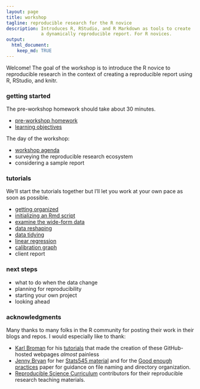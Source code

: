 ```yaml
---
layout: page
title: workshop
tagline: reproducible research for the R novice
description: Introduces R, RStudio, and R Markdown as tools to create
             a dynamically reproducible report. For R novices. 
output: 
  html_document:
    keep_md: TRUE
---
```


[\\]: this is an Rmd comment

Welcome! The goal of the workshop is to introduce the R novice to reproducible research in the context of creating a reproducible report using R, RStudio, and knitr.  


### getting started

The pre-workshop homework should take about 30 minutes. 

- [pre-workshop homework](pages/102_pre-workshop-hw.html) 
- [learning objectives](pages/101_learning-objectives.html)

The day of the workshop:  

- [workshop agenda](pages/103_workshop-agenda.html) 
- surveying the reproducible research ecosystem 
- considering a sample report 

### tutorials 

We'll start the tutorials together but I'll let you work at your own pace as soon as possible. 

- [getting organized](pages/104_getting-organized.html)
- [initializing an Rmd script](pages/195_initializing-an-Rmd-script.html)
- [examine the wide-form data](pages/108_examine-wide-data.html)
- [data reshaping](pages/109_data-reshaping.html)
- [data tidying](pages/110_data-tidying.html)
- [linear regression](pages/111_linear-regression.html) 
- [calibration graph](pages/112_calibration-graph.html)
- client report 



### next steps 

- what to do when the data change 
- planning for reproducibility 
- starting your own project 
- looking ahead 



### acknowledgments 

Many thanks to many folks in the R community for posting their work in their blogs and repos. I would especially like to thank: 

- [Karl Broman](http://kbroman.org) for his  [tutorials](http://kbroman.org/pages/tutorials.html) that made the creation of these GitHub-hosted webpages *almost* painless 
- [Jenny Bryan](https://github.com/jennybc) for her [Stats545 material](http://stat545.com/) and for the
[Good enough practices](https://swcarpentry.github.io/good-enough-practices-in-scientific-computing/) paper for guidance on file naming and directory organization. 
- [Reproducible Science  Curriculum](https://github.com/Reproducible-Science-Curriculum) contributors for their reproducible research  teaching materials.

